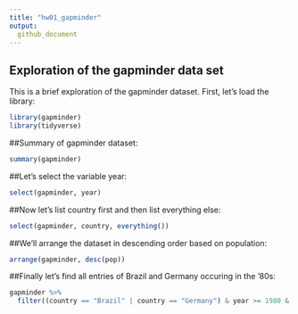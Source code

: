 ```yaml
---
title: "hw01_gapminder"
output: 
  github_document
---
```


## Exploration of the gapminder data set

This is a brief exploration of the gapminder dataset.
First, let's load the library:

```r
library(gapminder)
library(tidyverse)
```

##Summary of gapminder dataset:

```r
summary(gapminder)
```

##Let's select the variable year:

```r
select(gapminder, year)
```

##Now let's list country first and then list everything else:

```r
select(gapminder, country, everything())
```

##We'll arrange the dataset in descending order based on population:

```r
arrange(gapminder, desc(pop))
```

##Finally let's find all entries of Brazil and Germany occuring in the '80s:

```r
gapminder %>% 
  filter((country == "Brazil" | country == "Germany") & year >= 1980 & year < 1990 )

```